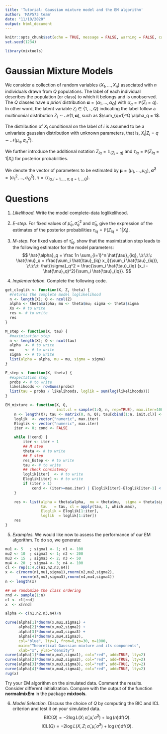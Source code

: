 ```yaml
---
title: 'Tutorial: Gaussian mixture model and the EM algorithm'
author: 'MAP573 team'
date: "11/10/2020"
output: html_document
---
```


```r
knitr::opts_chunk$set(echo = TRUE, message = FALSE, warning = FALSE, cache = FALSE)
set.seed(1234)
```

```r
library(mixtools)
```


# Gaussian Mixture Models

We    consider   a   collection   of    random   variables $(X_1, \dots,  X_n)$ associated  with $n$  individuals drawn from $Q$ populations. The label of each individual describes the population (or class) to  which it belongs and  is unobserved.  The $Q$  classes have _a priori_ distribution ${\boldsymbol     \alpha} = (\alpha_1,\dots,\alpha_Q)$ with
$\alpha_q  = \mathbb{P}(Z_i  =  q)$. In other word, the latent variable $Z_i \in \{1,..,Q\}$ indicating the label follow a multinomial distribution $Z_i \sim \mathcal{M}(1,\boldsymbol\alpha)$, such as $\sum_{q=1}^Q \alpha_q = 1$.

The distribution of  $X_i$ conditional on the label of  $i$ is assumed
to be a univariate gaussian distribution with unknown parameters, that
is, $X_i | Z_i = q \sim \mathcal{N}(\mu_q,\sigma^2_q)$.

We further introduce the additional notation $Z_{iq} = \mathbb 1_{\{Z_i = q\}}$ and $\tau_{iq}= \mathbb{P}(Z_{iq}=1|X_i)$ for posterior probabilities.

We denote the vector of parameters to be estimated by
$\mathbf{\mu} = (\mu_1,\dots,\mu_Q)$, $\mathbf{\sigma^2} =
(\sigma^2_1,\dots,\sigma^2_Q)$, $\boldsymbol\tau = (\tau_{iq,
i=1,\dots,n; q=1,\dots Q})$.


# Questions

1) _Likelihood._ Write the model complete-data loglikelihood.

2) _E-step._ For fixed values of  $\hat{\mu}_q, \hat{\sigma}_{q}^{2}$
and  $\hat\alpha_q$, give  the expression  of the  estimates of  the
posterior probabilities $\tau_{iq}= \mathbb{P}(Z_{iq}=1|X_i)$.

3) _M-step._ For fixed values of $\hat{\tau}_{iq}$, show that the maximization step leads to the following estimator for the model parameters:
$$
\hat{\alpha}_q = \frac 1n \sum_{i=1}^n \hat{\tau}_{iq}, \:\:\:\:\:
\hat{\mu}_q = \frac{\sum_i \hat{\tau}_{iq} x_i}{\sum_i \hat{\tau}_{iq}}, \:\:\:\:\:
\hat{\sigma}_q^2 = \frac{\sum_i \hat{\tau}_{iq} (x_i - \hat{\mu}_q)^2}{\sum_i \hat{\tau}_{iq}}.
$$
4) _Implementation._ Complete the following code.


```r
get_cloglik <- function(X, Z, theta) {
  #returns the complete model loglikelihood
  n <- length(X); Q <- ncol(Z)
  alpha <- theta$alpha; mu <- theta$mu; sigma <- theta$sigma
  Xs <- # to write
  res <- # to write
  res
}

M_step <- function(X, tau) {
  #maximization step
  n <- length(X); Q <- ncol(tau)
  alpha  <- # to write
  mu     <- # to write
  sigma  <- # to write
  list(alpha = alpha, mu = mu, sigma = sigma)
}

E_step <- function(X, theta) {
  #expectation step
  probs <- # to write
  likelihoods <- rowSums(probs)
  list(tau = probs / likelihoods, loglik = sum(log(likelihoods)))
}

```

```r
EM_mixture <- function(X, Q,
                       init.cl = sample(1:Q, n, rep=TRUE), max.iter=100, eps=1e-5) {
    n <- length(X); tau <- matrix(0, n, Q); tau[cbind(1:n, init.cl)] <- 1
    loglik  <- vector("numeric", max.iter)
    Eloglik <- vector("numeric", max.iter)
    iter <- 0; cond <- FALSE

    while (!cond) {
        iter <- iter + 1
        ## M step
        theta <- # to write
        ## E step
        res_Estep <- # to write
        tau <- # to write
        ## check consistency
        loglik[iter]  <- # to write
        Eloglik[iter] <- # to write
        if (iter > 1)
            cond <- (iter>=max.iter) | Eloglik[iter]-Eloglik[iter-1] < eps
    }

    res <- list(alpha = theta$alpha,  mu = theta$mu,  sigma = theta$sigma,
                tau   = tau, cl = apply(tau, 1, which.max),
                Eloglik = Eloglik[1:iter],
                loglik  = loglik[1:iter])
    res
}
```


5) _Examples._ We would like now to assess the performance of our EM algorithm. To do so, we generate:

```r
mu1 <- 5   ; sigma1 <- 1; n1 <- 100
mu2 <- 10  ; sigma2 <- 1; n2 <- 200
mu3 <- 15  ; sigma3 <- 2; n3 <- 50
mu4 <- 20  ; sigma4 <- 3; n4 <- 100
cl <- rep(1:4,c(n1,n2,n3,n4))
x <- c(rnorm(n1,mu1,sigma1),rnorm(n2,mu2,sigma2),
       rnorm(n3,mu3,sigma3),rnorm(n4,mu4,sigma4))
n <- length(x)

## we randomize the class ordering
rnd <- sample(1:n)
cl <- cl[rnd]
x  <- x[rnd]

alpha <- c(n1,n2,n3,n4)/n

curve(alpha[1]*dnorm(x,mu1,sigma1) +
      alpha[2]*dnorm(x,mu2,sigma2) +
      alpha[3]*dnorm(x,mu3,sigma3) +
      alpha[4]*dnorm(x,mu4,sigma3), 
      col="blue", lty=1, from=0,to=30, n=1000,
      main="Theoretical Gaussian mixture and its components",
      xlab="x", ylab="density")
curve(alpha[1]*dnorm(x,mu1,sigma1), col="red", add=TRUE, lty=2)
curve(alpha[2]*dnorm(x,mu2,sigma2), col="red", add=TRUE, lty=2)
curve(alpha[3]*dnorm(x,mu3,sigma3), col="red", add=TRUE, lty=2)
curve(alpha[4]*dnorm(x,mu4,sigma4), col="red", add=TRUE, lty=2)
rug(x)
```
Try your EM algorithm on the simulated data. Comment the results. Consider different initialization. Compare with the output of the function **normalmixEm** in the package **mixtools**. 


6) _Model Selection._ Discuss the choice of $Q$ by computing the BIC and ICL criterion and test it on your simulated data.
$$
\mathrm{BIC}(Q) = - 2 \log L(X;\hat \alpha, \hat \mu, \hat \sigma^2)
+\log(n) \mathrm{df}(Q).
$$
$$
\mathrm{ICL}(Q) = - 2 \log L(X,Z;\hat \alpha, \hat \mu, \hat \sigma^2)
+\log(n) \mathrm{df}(Q).
$$